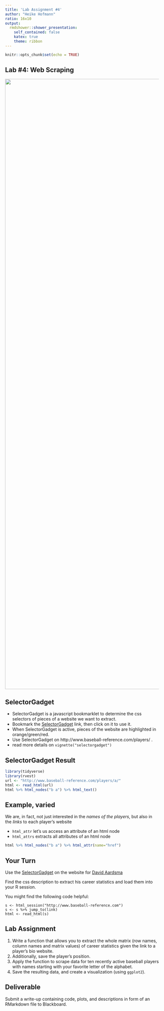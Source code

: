 ```yaml
---
title: 'Lab Assignment #4'
author: "Heike Hofmann"
ratio: 16x10
output:
  rmdshower::shower_presentation:
    self_contained: false
    katex: true
    theme: ribbon
---
```


```r
knitr::opts_chunk$set(echo = TRUE)
```

## Lab #4: Web Scraping 

<img src="images/web-scraping.png" class="cover" height=2000>



## SelectorGadget

- SelectorGadget is a javascript bookmarklet to determine the css selectors of pieces of a website we want to extract.
- Bookmark the [SelectorGadget](javascript:(function(){var%20s=document.createElement('div');s.innerHTML='Loading...';s.style.color='black';s.style.padding='20px';s.style.position='fixed';s.style.zIndex='9999';s.style.fontSize='3.0em';s.style.border='2px%20solid%20black';s.style.right='40px';s.style.top='40px';s.setAttribute('class','selector_gadget_loading');s.style.background='white';document.body.appendChild(s);s=document.createElement('script');s.setAttribute('type','text/javascript');s.setAttribute('src','http://www.selectorgadget.com/stable/lib/selectorgadget.js?raw=true');document.body.appendChild(s);})();) link, then click on it to use it.
- When SelectorGadget is active, pieces of the website are highlighted in orange/green/red.
- Use SelectorGadget on http://www.baseball-reference.com/players/ .
- read more details on `vignette("selectorgadget")`



## SelectorGadget Result

```r
library(tidyverse)
library(rvest)
url <- "http://www.baseball-reference.com/players/a/"
html <- read_html(url)
html %>% html_nodes("b a") %>% html_text()
```

## Example, varied

We are, in fact, not just interested in the *names of the players*, but also in the *links* to each player's website

- `html_attr` let's us access an attribute of an html node
- `html_attrs` extracts all attributes of an html node

```r
html %>% html_nodes("b a") %>% html_attr(name="href")
```

## Your Turn

Use the [SelectorGadget](javascript:(function(){var%20s=document.createElement('div');s.innerHTML='Loading...';s.style.color='black';s.style.padding='20px';s.style.position='fixed';s.style.zIndex='9999';s.style.fontSize='3.0em';s.style.border='2px%20solid%20black';s.style.right='40px';s.style.top='40px';s.setAttribute('class','selector_gadget_loading');s.style.background='white';document.body.appendChild(s);s=document.createElement('script');s.setAttribute('type','text/javascript');s.setAttribute('src','http://www.selectorgadget.com/stable/lib/selectorgadget.js?raw=true');document.body.appendChild(s);})();) on the website for [David Aardsma](http://www.baseball-reference.com/players/a/aardsda01.shtml)

Find the css description to extract his career statistics and load them into your R session.

You might find the following code helpful:

```
s <- html_session("http://www.baseball-reference.com")
s <- s %>% jump_to(link)
html <- read_html(s)
```

## Lab Assignment

1. Write  a function that allows you to extract the whole matrix (row names, column names and matrix values) of career statistics given the link to a player's bio website. 
2. Additionally, save the player's  position.
3. Apply the function to scrape data for ten recently active baseball players with names starting with your favorite letter of the alphabet. 
4. Save the resulting data, and create a visualization (using `ggplot2`).

## Deliverable 

Submit a write-up containing code, plots, and descriptions in form of an RMarkdown file to Blackboard. 


